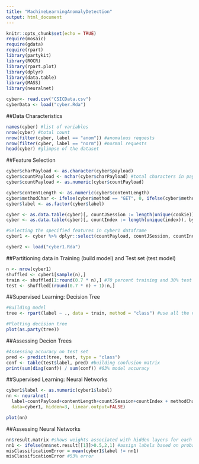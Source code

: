 ```yaml
---
title: "MachineLearningAnomalyDetection"
output: html_document
---
```


```r
knitr::opts_chunk$set(echo = TRUE)
require(mosaic)
require(gdata)
require(rpart)
library(partykit)
library(ROCR)
library(rpart.plot)
library(dplyr)
library(data.table)
library(MASS)
library(neuralnet)
```

```r
cyber<- read.csv("CSICData.csv")
cyberData <- load("cyber.Rda")
```

##Data Characteristics
```r
names(cyber) #list of variables 
nrow(cyber) #total count 
nrow(filter(cyber, label == "anom")) #anomalous requests
nrow(filter(cyber, label == "norm")) #normal requests 
head(cyber) #glimpse of the dataset 
```

##Feature Selection 
```r
cyber$charPayload <- as.character(cyber$payload)
cyber$countPayload <- nchar(cyber$charPayload) #total characters in payload 
cyber$countPayload <- as.numeric(cyber$countPayload)

cyber$contentLength <- as.numeric(cyber$contentLength)
cyber$methodChar <- ifelse(cyber$method == "GET", 0, ifelse(cyber$method == "POST", 1, 2))
cyber$label <- as.factor(cyber$label)

cyber <- as.data.table(cyber)[, countJSession := length(unique(cookie)), by = url][] #number of unique cookie ids by url 
cyber <- as.data.table(cyber)[, countIndex := length(unique(index)), by = url][] #number of unique index ids by url 

#Selecting the specified features in cyber1 dataframe 
cyber1 <- cyber %>% dplyr::select(countPayload, countJSession, countIndex, contentLength, methodChar, label)
```

```r
cyber2 <- load("cyber1.Rda")
```

##Partitioning data in Training (build model) and Test set (test model) 
```r
n <- nrow(cyber1)
shuffled <- cyber1[sample(n),]
train <- shuffled[1:round(0.7 * n),] #70 percent training and 30% test data 
test <- shuffled[(round(0.7 * n) + 1):n,]
```

##Supervised Learning: Decision Tree
```r
#Building model 
tree <- rpart(label ~ ., data = train, method = "class") #use all the variables to predict the label 

#Plotting decision tree 
plot(as.party(tree))
```


##Assessing Decion Trees
```r
#Assessing accuracy on test set 
pred <- predict(tree, test, type = "class")
conf <- table(test$label, pred) #building confusion matrix 
print(sum(diag(conf)) / sum(conf)) #63% model accuracy 
```

##Supervised Learning: Neural Networks 
```r
cyber1$label <- as.numeric(cyber1$label)
nn <- neuralnet(
  label~countPayload+contentLength+countJSession+countIndex + methodChar,
  data=cyber1, hidden=3, linear.output=FALSE)

plot(nn)
```

##Assessing Neural Networks 
```r
nn$result.matrix #shows weights associated with hidden layers for each variable 
nn1 <- ifelse(nn$net.result[[1]]>0.5,2,1) #assign labels based on probabilities 
misClassificationError = mean(cyber1$label != nn1)
misClassificationError #53% error 
```

